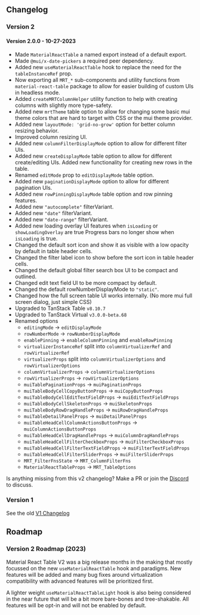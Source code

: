 
<Head>
  <title>{'V2 Changelog and Roadmap - Material React Table V2 Docs'}</title>
  <meta
    name="description"
    content="Material React Table V1 Changelog and Roadmap for future development"
  />
</Head>

## Changelog

### Version 2

#### Version 2.0.0 - 10-27-2023

- Made `MaterialReactTable` a named export instead of a default export.
- Made `@mui/x-date-pickers` a required peer dependency.
- Added new `useMaterialReactTable` hook to replace the need for the `tableInstanceRef` prop.
- Now exporting all `MRT_*` sub-components and utility functions from `material-react-table` package to allow for easier building of custom UIs in headless mode.
- Added `createMRTColumnHelper` utility function to help with creating columns with slightly more type-safety.
- Added new `mrtTheme` table option to allow for changing some basic mui theme colors that are hard to target with CSS or the mui theme provider.
- Added new `layoutMode: 'grid-no-grow'` option for better column resizing behavior.
- Improved column resizing UI.
- Added new `columnFilterDisplayMode` option to allow for different filter UIs.
- Added new `createDisplayMode` table option to allow for different create/editing UIs. Added new functionality for creating new rows in the table.
- Renamed `editMode` prop to `editDisplayMode` table option.
- Added new `paginationDisplayMode` option to allow for different pagination UIs.
- Added new `rowPinningDisplayMode` table option and row pinning features.
- Added new `"autocomplete"` filterVariant.
- Added new `"date"` filterVariant.
- Added new `"date-range"` filterVariant.
- Added new loading overlay UI features when `isLoading` or `showLoadingOverlay` are true Progress bars no longer show when `isLoading` is true.
- Changed the default sort icon and show it as visible with a low opacity by default in table header cells.
- Changed the filter label icon to show before the sort icon in table header cells.
- Changed the default global filter search box UI to be compact and outlined.
- Changed edit text field UI to be more compact by default.
- Changed the default rowNumberDisplayMode to `"static"`.
- Changed how the full screen table UI works internally. (No more mui full screen dialog, just simple CSS)
- Upgraded to TanStack Table `v8.10.7`
- Upgraded to TanStack Virtual `v3.0.0-beta.68`
- Renamed options
  - `editingMode` -> `editDisplayMode`
  - `rowNumberMode` -> `rowNumberDisplayMode`
  - `enablePinning` -> `enableColumnPinning` and `enableRowPinning`
  - `virtualizerInstanceRef` split into `columnVirtualizerRef` and `rowVirtualizerRef`
  - `virtualizerProps` split into `columnVirtualizerOptions` and `rowVirtualizerOptions`
  - `columnVirtualizerProps` -> `columnVirtualizerOptions`
  - `rowVirtualizerProps` -> `rowVirtualizerOptions`
  - `muiTablePaginationProps` -> `muiPaginationProps`
  - `muiTableBodyCellCopyButtonProps` -> `muiCopyButtonProps`
  - `muiTableBodyCellEditTextFieldProps` -> `muiEditTextFieldProps`
  - `muiTableBodyCellSkeletonProps` -> `muiSkeletonProps`
  - `muiTableBodyRowDragHandleProps` -> `muiRowDragHandleProps`
  - `muiTableDetailPanelProps` -> `muiDetailPanelProps`
  - `muiTableHeadCellColumnActionsButtonProps` -> `muiColumnActionsButtonProps`
  - `muiTableHeadCellDragHandleProps` -> `muiColumnDragHandleProps`
  - `muiTableHeadCellFilterCheckboxProps` -> `muiFilterCheckboxProps`
  - `muiTableHeadCellFilterTextFieldProps` -> `muiFilterTextFieldProps`
  - `muiTableHeadCellFilterSliderProps` -> `muiFilterSliderProps`
  - `MRT_FilterFnsState` -> `MRT_ColumnFilterFns`
  - `MaterialReactTableProps` -> `MRT_TableOptions`

Is anything missing from this v2 changelog? Make a PR or join the [Discord](https://discord.gg/5wqyRx6fnm) to discuss.

### Version 1

See the old [V1 Changelog](https://v1.material-react-table.com/changelog)

## Roadmap

### Version 2 Roadmap (2023)

Material React Table V2 was a big release months in the making that mostly focussed on the new `useMaterialReactTable` hook and paradigms. New features will be added and many bug fixes around virtualization compatibility with advanced features will be prioritized first.

A lighter weight `useMaterialReactTableLight` hook is also being considered in the near future that will be a bit more bare-bones and tree-shakable. All features will be opt-in and will not be enabled by default.
